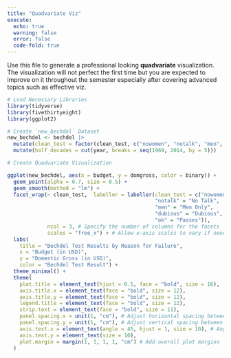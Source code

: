 ```yaml
---
title: "Quadvariate Viz"
execute: 
  echo: true 
  warning: false
  error: false 
  code-fold: true 
---
```


Use this file to generate a professional looking **quadvariate** visualization.  The visualization will not perfect the first time but you are expected to improve on it throughout the semester especially after covering advanced topics such as effective viz.


```r
# Load Necessary Libraries
library(tidyverse)
library(fivethirtyeight)
library(ggplot2)

# Create `new_bechdel` Dataset
new_bechdel <- bechdel |>
  mutate(clean_test = factor(clean_test, c("nowomen", "notalk", "men", "dubious", "ok"))) |>
  mutate(half_decades = cut(year, breaks = seq(1969, 2014, by = 5)))
```

```r
# Create Quadvariate Vizualization 

ggplot(new_bechdel, aes(x = budget, y = domgross, color = binary)) +
  geom_point(alpha = 0.7, size = 0.5) +
  geom_smooth(method = "lm") + 
  facet_wrap(~ clean_test,  labeller = labeller(clean_test = c("nowomen" = "No Women",
                                                "notalk" = "No Talk",
                                                "men" = "Men Only",
                                                "dubious" = "Dubious",
                                                "ok" = "Passes")),
             ncol = 3, # Specify the number of columns for the facets
             scales = "free_x") + # Allow x-axis scales to vary if needed +
  labs(
    title = "Bechdel Test Results by Reason for Failure",
    x = "Budget (in USD)",
    y = "Domestic Gross (in USD)",
    color = "Bechdel Test Result") +
  theme_minimal() + 
  theme(
    plot.title = element_text(hjust = 0.5, face = "bold", size = 16),
    axis.title.x = element_text(face = "bold", size = 12),
    axis.title.y = element_text(face = "bold", size = 12),
    legend.title = element_text(face = "bold", size = 12),
    strip.text = element_text(face = "bold", size = 11),
    panel.spacing.x = unit(1, "cm"), # Adjust horizontal spacing between facets
    panel.spacing.y = unit(1, "cm"), # Adjust vertical spacing between facets
    axis.text.x = element_text(angle = 45, hjust = 1, size = 10), # Angle x-axis text
    axis.text.y = element_text(size = 10),
    plot.margin = margin(1, 1, 1, 1, "cm") # Add overall plot margins
  )
```
